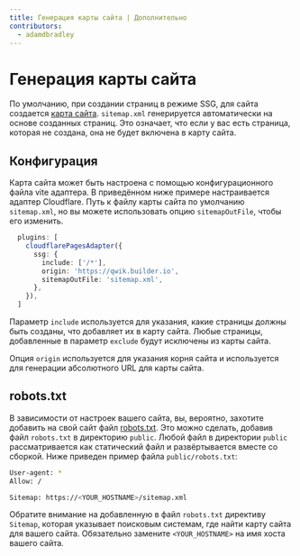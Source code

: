 ```yaml
---
title: Генерация карты сайта | Дополнительно
contributors:
  - adamdbradley
---
```


# Генерация карты сайта

По умолчанию, при создании страниц в режиме SSG, для сайта создается [карта сайта](https://en.wikipedia.org/wiki/Sitemaps). `sitemap.xml` генерируется автоматически на основе созданных страниц. Это означает, что если у вас есть страница, которая не создана, она не будет включена в карту сайта.

## Конфигурация

Карта сайта может быть настроена с помощью конфигурационного файла vite адаптера. В приведённом ниже примере настраивается адаптер Cloudflare. Путь к файлу карты сайта по умолчанию `sitemap.xml`, но вы можете использовать опцию `sitemapOutFile`, чтобы его изменить.

```ts
  plugins: [
    cloudflarePagesAdapter({
      ssg: {
        include: ['/*'],
        origin: 'https://qwik.builder.io',
        sitemapOutFile: 'sitemap.xml',
      },
    }),
  ]
```

Параметр `include` используется для указания, какие страницы должны быть созданы, что добавляет их в карту сайта. Любые страницы, добавленные в параметр `exclude` будут исключены из карты сайта.

Опция `origin` используется для указания корня сайта и используется для генерации абсолютного URL для карты сайта.

## robots.txt

В зависимости от настроек вашего сайта, вы, вероятно, захотите добавить на свой сайт файл [robots.txt](https://en.wikipedia.org/wiki/Robots.txt). Это можно сделать, добавив файл `robots.txt` в директорию `public`. Любой файл в директории `public` рассматривается как статический файл и развёртывается вместе со сборкой. Ниже приведен пример файла `public/robots.txt`:

```bash
User-agent: *
Allow: /

Sitemap: https://<YOUR_HOSTNAME>/sitemap.xml
```

Обратите внимание на добавленную в файл `robots.txt` директиву `Sitemap`, которая указывает поисковым системам, где найти карту сайта для вашего сайта. Обязательно замените `<YOUR_HOSTNAME>` на имя хоста вашего сайта.

